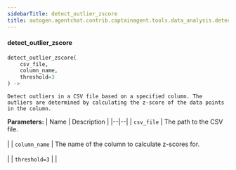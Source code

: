 ```yaml
---
sidebarTitle: detect_outlier_zscore
title: autogen.agentchat.contrib.captainagent.tools.data_analysis.detect_outlier_zscore.detect_outlier_zscore
---
```


<code class="doc-symbol doc-symbol-heading doc-symbol-function"></code>
#### detect_outlier_zscore

```python
detect_outlier_zscore(
    csv_file,
    column_name,
    threshold=3
) -> 
```

    Detect outliers in a CSV file based on a specified column. The outliers are determined by calculating the z-score of the data points in the column.

<b>Parameters:</b>
| Name | Description |
|--|--|
| `csv_file` | The path to the CSV file.<br/><br/> |
| `column_name` | The name of the column to calculate z-scores for.<br/><br/> |
| `threshold=3` |  |

<br />
